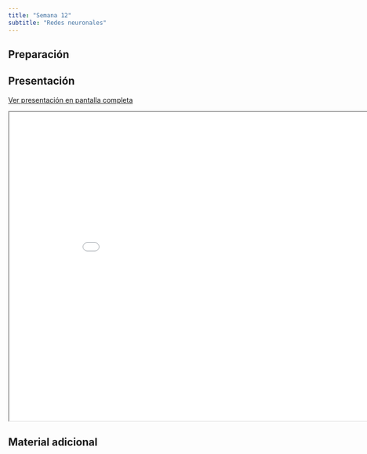 ```yaml
---
title: "Semana 12"
subtitle: "Redes neuronales"
---
```


## Preparación



## Presentación

[Ver presentación en pantalla completa](../slides/lec_week12.html)

```{=html}
<iframe class="slide-deck" src="../slides/lec_week12.html" height="630" width="900"></iframe>
```

## Material adicional